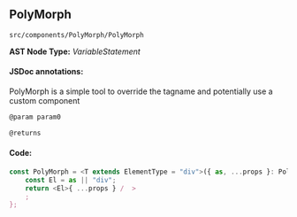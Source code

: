 
<Meta title="src/components/PolyMorph/PolyMorph" />

## PolyMorph
`src/components/PolyMorph/PolyMorph`

**AST Node Type:** *VariableStatement*

#### JSDoc annotations:

PolyMorph is a simple tool to override the tagname and potentially use a custom component

```bash
@param param0

@returns
```

#### Code:

```ts
const PolyMorph = <T extends ElementType = "div">({ as, ...props }: PolyMorphProps<T>) => {
    const El = as || "div";
    return <El>{ ...props } /  >
    ;
};

```

